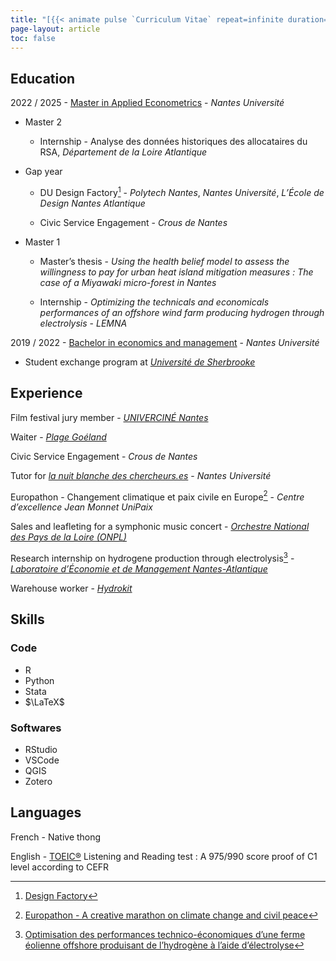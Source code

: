 ```yaml
---
title: "[{{< animate pulse `Curriculum Vitae` repeat=infinite duration=2s >}}](Documents/CV_2025.pdf)"
page-layout: article
toc: false
---
```


## Education

2022 / 2025 - [Master in Applied Econometrics](https://sites.google.com/view/master-ecap/accueil) - *Nantes Université*

- Master 2 

  - Internship - Analyse des données historiques des allocataires du RSA, *Département de la Loire Atlantique* 
    
- Gap year
  
  -   DU Design Factory[^1] - *Polytech Nantes*, *Nantes Université*, *L'École de Design Nantes Atlantique*

  -   Civic Service Engagement - *Crous de Nantes*

- Master 1
  
  -   Master's thesis - *Using the health belief model to assess the willingness to pay for urban heat island mitigation measures : The case of a Miyawaki micro-forest in Nantes*
  
  -   Internship - *Optimizing the technicals and economicals performances of an offshore wind farm producing hydrogen through electrolysis* - *LEMNA*

2019 / 2022 - [Bachelor in economics and management](https://iae.univ-nantes.fr/nos-formations/offre-de-formation/licence-economie-et-gestion) - *Nantes Université*

  -   Student exchange program at [*Université de Sherbrooke*](https://www.usherbrooke.ca/)

## Experience

Film festival jury member - [*UNIVERCINÉ Nantes*](https://www.univercine-nantes.org/)
<!-- 07, 2024 / 08, 2024 -  -->

Waiter - [*Plage Goéland*](https://www.plagegoeland.com/)

<!-- 09, 2023 / 04, 2024 -  -->

Civic Service Engagement - *Crous de Nantes*

<!-- 02, 2024 -  -->

Tutor for [*la nuit blanche des chercheurs.es*](https://nbc.univ-nantes.fr/) - *Nantes Université*

<!-- 01, 2024 -  -->

Europathon - Changement climatique et paix civile en Europe[^2] - *Centre d'excellence Jean Monnet UniPaix*

<!-- 10, 2023 -  -->

Sales and leafleting for a symphonic music concert - [*Orchestre National des Pays de la Loire (ONPL)*](https://onpl.fr/)

<!-- 06, 2023 / 08, 2023 -  -->

Research internship on hydrogene production through electrolysis[^3] - [*Laboratoire d'Économie et de Management Nantes-Atlantique*](https://lemna.univ-nantes.fr/)

<!-- 06, 2022 / 08, 2022 -  -->

Warehouse worker - [*Hydrokit*](https://www.hydrokit.com/)


## Skills

### Code 

-   R
-   Python
-   Stata
-   $\LaTeX$

### Softwares

- RStudio 
- VSCode  
- QGIS 
- Zotero

## Languages

French - Native thong

English - [TOEIC®](documents/TOEIC_2024.pdf) Listening and Reading test : A 975/990 score proof of C1 level according to CEFR


<!-- Footnotes  -->

[^1]: [Design Factory](posts/design_factory/index.qmd)

[^2]: [Europathon - A creative marathon on climate change and civil peace](posts/europathon/index.qmd)

[^3]: [Optimisation des performances technico-économiques d’une ferme éolienne offshore produisant de l’hydrogène à l’aide d’électrolyse](posts/lemna_M1/index.qmd)